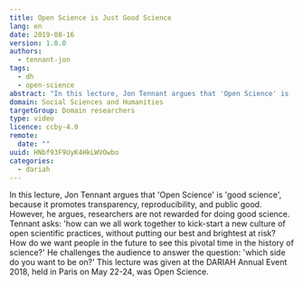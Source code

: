 ```yaml
---
title: Open Science is Just Good Science
lang: en
date: 2019-08-16
version: 1.0.0
authors:
  - tennant-jon
tags:
  - dh
  - open-science
abstract: "In this lecture, Jon Tennant argues that 'Open Science' is 'good science', because it promotes transparency, reproducibility, and public good. However, he argues, researchers are not rewarded for doing good science. Tennant asks: 'how can we all work together to kick-start a new culture of open scientific practices, without putting our best and brightest at risk? How do we want people in the future to see this pivotal time in the history of science?' He challenges the audience to answer the question: 'which side do you want to be on?'"
domain: Social Sciences and Humanities
targetGroup: Domain researchers
type: video
licence: ccby-4.0
remote:
  date: ""
uuid: HNbf93F9UyK4HkLWVOwbo
categories:
  - dariah
---
```


In this lecture, Jon Tennant argues that 'Open Science' is 'good science', because it promotes transparency, reproducibility, and public good. However, he argues, researchers are not rewarded for doing good science. Tennant asks: 'how can we all work together to kick-start a new culture of open scientific practices, without putting our best and brightest at risk? How do we want people in the future to see this pivotal time in the history of science?' He challenges the audience to answer the question: 'which side do you want to be on?' This lecture was given at the DARIAH Annual Event 2018, held in Paris on May 22-24, was Open Science.

<VideoCard title="Open Science is Just Good Science" id="UEEcwRUgQu8" image="images/jon-tennant.png" />
